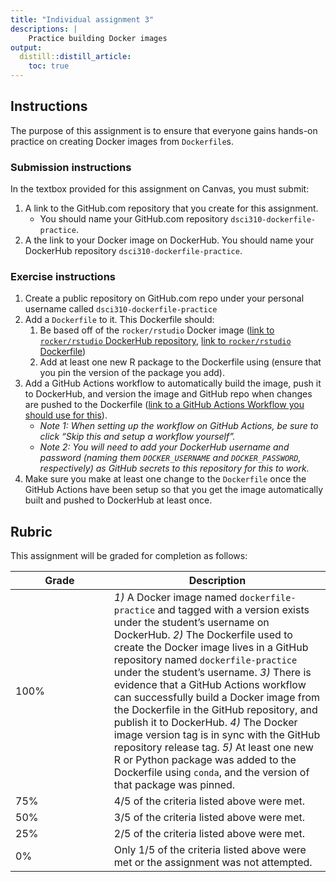 ```yaml
---
title: "Individual assignment 3"
descriptions: |
    Practice building Docker images
output:
  distill::distill_article:
    toc: true
---
```


## Instructions

The purpose of this assignment is to ensure that everyone gains hands-on practice on creating Docker images from `Dockerfile`s. 

### Submission instructions

In the textbox provided for this assignment on Canvas, you must submit:

1. A link to the GitHub.com repository that you create for this assignment.
    - You should name your GitHub.com repository `dsci310-dockerfile-practice`.
2. A the link to your Docker image on DockerHub. You should name your DockerHub repository `dsci310-dockerfile-practice`.

### Exercise instructions

1. Create a public repository on GitHub.com repo under your personal username called `dsci310-dockerfile-practice`
2. Add a `Dockerfile` to it. This Dockerfile should:
    1. Be based off of the `rocker/rstudio` Docker image
      ([link to `rocker/rstudio` DockerHub repository](https://hub.docker.com/r/rocker/rstudio),
      [link to `rocker/rstudio` Dockerfile](https://hub.docker.com/r/rocker/rstudio/dockerfile/))
    2. Add at least one new R package to the Dockerfile using (ensure that you pin the version of the package you add).

3. Add a GitHub Actions workflow to automatically build the image, push it to DockerHub,
   and version the image and GitHub repo when changes are pushed to the Dockerfile
   ([link to a GitHub Actions Workflow you should use for this](https://github.com/ttimbers/dockerfile-practice/blob/main/.github/workflows/publish_docker_image.yml)).
    - *Note 1: When setting up the workflow on GitHub Actions,
      be sure to click "Skip this and setup a workflow yourself".*
    - *Note 2: You will need to add your DockerHub username and password
      (naming them `DOCKER_USERNAME` and `DOCKER_PASSWORD`, respectively)
      as GitHub secrets to this repository for this to work.*

4. Make sure you make at least one change to the `Dockerfile` once the GitHub Actions have been setup
   so that you get the image automatically built and pushed to DockerHub at least once.

## Rubric 

This assignment will be graded for completion as follows:

|Grade | Description |
|------|-------------|
| 100% | *1)* A Docker image named `dockerfile-practice` and tagged with a version exists under the student's username on DockerHub. *2)* The Dockerfile used to create the Docker image lives in a GitHub repository named `dockerfile-practice` under the student's username. *3)* There is evidence that a GitHub Actions workflow can successfully build a Docker image from the Dockerfile in the GitHub repository, and publish it to DockerHub. *4)* The Docker image version tag is in sync with the GitHub repository release tag. *5)* At least one new R or Python package was added to the Dockerfile using `conda`, and the version of that package was pinned. |
| 75%  | 4/5 of the criteria listed above were met. |
| 50%  | 3/5 of the criteria listed above were met. |
| 25%  | 2/5 of the criteria listed above were met. |
| 0%   | Only 1/5 of the criteria listed above were met or the assignment was not attempted. |
